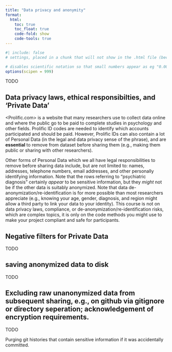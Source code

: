 ```yaml
---
title: "Data privacy and anonymity"
format:
  html:
    toc: true
    toc_float: true
    code-fold: show
    code-tools: true
---
```


```r
#| include: false
# settings, placed in a chunk that will not show in the .html file (because include=FALSE) 

# disables scientific notation so that small numbers appear as eg "0.00001" rather than "1e-05"
options(scipen = 999)  
```

TODO

## Data privacy laws, ethical responsibilties, and 'Private Data'

\<Prolific.com\> is a website that many researchers use to collect data online and where the public go to be paid to complete studies in psychology and other fields. Prolific ID codes are needed to identify which accounts participated and should be paid. However, Prolific IDs can also contain a lot of Personal Data (in the legal and data privacy sense of the phrase), and are **essential** to remove from dataset before sharing them (e.g., making them public or sharing with other researchers).

Other forms of Personal Data which we all have legal responsibilities to remove before sharing data include, but are not limited to: names, addresses, telephone numbers, email addresses, and other personally identifying information. Note that the rows referring to "psychiatric diagnosis" certainly *appear* to be sensitive information, but they *might* not be if the other data is suitably anonymized. Note that data de-anonymization/re-identification is for more possible than most researchers appreciate (e.g., knowing your age, gender, diagnosis, and region might allow a third party to link your data to your identity). This course is not on data privacy laws, compliance, or de-anonymization/re-identification risks, which are complex topics, it is only on the code methods you might use to make your project compliant and safe for participants.

## Negative filters for Private Data

TODO

## saving anonymized data to disk

TODO

## Excluding raw unanonymized data from subsequent sharing, e.g., on github via gitignore or directory seperation; acknowledgement of encryption requirements.

TODO

Purging git histories that contain sensitive information if it was accidentally committed.

